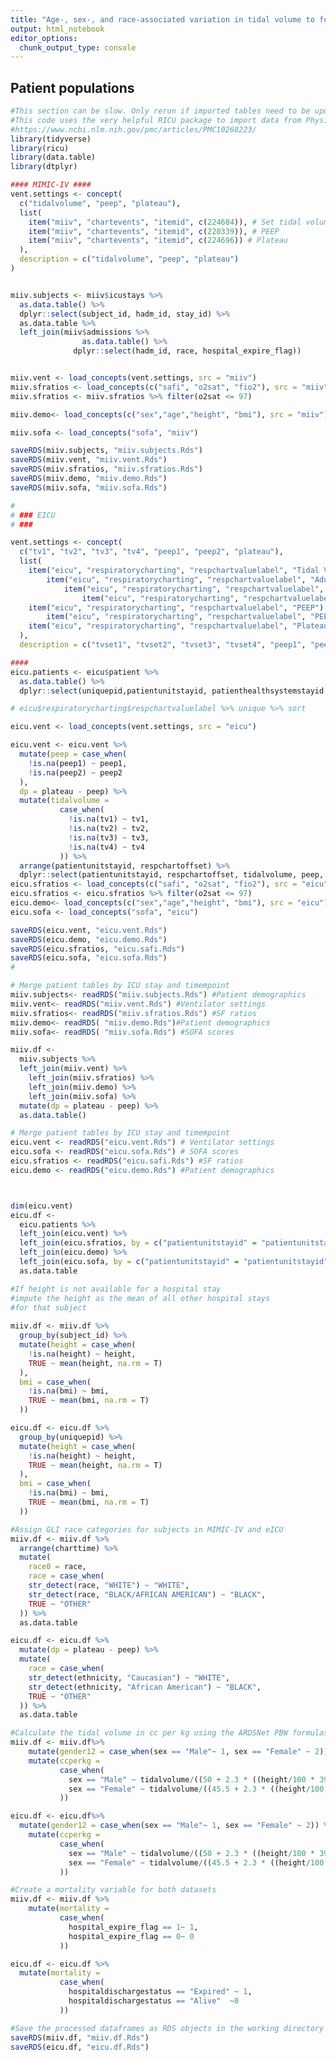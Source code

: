 ```yaml
---
title: "Age-, sex-, and race-associated variation in tidal volume to forced vital capacity ratio predicts mortality in the acute respiratory distress syndrome"
output: html_notebook
editor_options: 
  chunk_output_type: console
---
```


## Patient populations
```r
#This section can be slow. Only rerun if imported tables need to be updated.
#This code uses the very helpful RICU package to import data from PhysioNet. You'll need to set up the RICU package first: 
#https://www.ncbi.nlm.nih.gov/pmc/articles/PMC10268223/
library(tidyverse)
library(ricu)
library(data.table)
library(dtplyr)

#### MIMIC-IV ####
vent.settings <- concept(
  c("tidalvolume", "peep", "plateau"),
  list(
    item("miiv", "chartevents", "itemid", c(224684)), # Set tidal volume
    item("miiv", "chartevents", "itemid", c(220339)), # PEEP
    item("miiv", "chartevents", "itemid", c(224696)) # Plateau
  ),
  description = c("tidalvolume", "peep", "plateau")
)


miiv.subjects <- miiv$icustays %>%
  as.data.table() %>%
  dplyr::select(subject_id, hadm_id, stay_id) %>%
  as.data.table %>%
  left_join(miiv$admissions %>%
                as.data.table() %>%
              dplyr::select(hadm_id, race, hospital_expire_flag))


miiv.vent <- load_concepts(vent.settings, src = "miiv")
miiv.sfratios <- load_concepts(c("safi", "o2sat", "fio2"), src = "miiv")
miiv.sfratios <- miiv.sfratios %>% filter(o2sat <= 97)

miiv.demo<- load_concepts(c("sex","age","height", "bmi"), src = "miiv")

miiv.sofa <- load_concepts("sofa", "miiv")

saveRDS(miiv.subjects, "miiv.subjects.Rds")
saveRDS(miiv.vent, "miiv.vent.Rds")
saveRDS(miiv.sfratios, "miiv.sfratios.Rds")
saveRDS(miiv.demo, "miiv.demo.Rds")
saveRDS(miiv.sofa, "miiv.sofa.Rds")
```




```r
#
# ### EICU
# ###

vent.settings <- concept(
  c("tv1", "tv2", "tv3", "tv4", "peep1", "peep2", "plateau"),
  list(
    item("eicu", "respiratorycharting", "respchartvaluelabel", "Tidal Volume (set)"), # Set tidal volume
        item("eicu", "respiratorycharting", "respchartvaluelabel", "Adult Con Setting Set Vt"), # Set tidal volume
            item("eicu", "respiratorycharting", "respchartvaluelabel", "Set Vt (Servo,LTV)"), # Set tidal volume
                item("eicu", "respiratorycharting", "respchartvaluelabel", "Set Vt (Drager)"), # Set tidal volume
    item("eicu", "respiratorycharting", "respchartvaluelabel", "PEEP"), # PEEP
        item("eicu", "respiratorycharting", "respchartvaluelabel", "PEEP/CPAP"), # PEEP
    item("eicu", "respiratorycharting", "respchartvaluelabel", "Plateau Pressure") # Plateau
  ),
  description = c("tvset1", "tvset2", "tvset3", "tvset4", "peep1", "peep2", "plateau"))

####
eicu.patients <- eicu$patient %>%
  as.data.table() %>%
  dplyr::select(uniquepid,patientunitstayid, patienthealthsystemstayid,ethnicity, hospitaldischargestatus, hospitalid )

# eicu$respiratorycharting$respchartvaluelabel %>% unique %>% sort

eicu.vent <- load_concepts(vent.settings, src = "eicu")

eicu.vent <- eicu.vent %>%
  mutate(peep = case_when(
    !is.na(peep1) ~ peep1,
    !is.na(peep2) ~ peep2
  ),
  dp = plateau - peep) %>%
  mutate(tidalvolume =
           case_when(
             !is.na(tv1) ~ tv1,
             !is.na(tv2) ~ tv2,
             !is.na(tv3) ~ tv3,
             !is.na(tv4) ~ tv4
           )) %>%
  arrange(patientunitstayid, respchartoffset) %>%
  dplyr::select(patientunitstayid, respchartoffset, tidalvolume, peep, plateau, dp)
eicu.sfratios <- load_concepts(c("safi", "o2sat", "fio2"), src = "eicu")
eicu.sfratios <- eicu.sfratios %>% filter(o2sat <= 97)
eicu.demo<- load_concepts(c("sex","age","height", "bmi"), src = "eicu")
eicu.sofa <- load_concepts("sofa", "eicu")

saveRDS(eicu.vent, "eicu.vent.Rds")
saveRDS(eicu.demo, "eicu.demo.Rds")
saveRDS(eicu.sfratios, "eicu.safi.Rds")
saveRDS(eicu.sofa, "eicu.sofa.Rds")
#

```


```r
# Merge patient tables by ICU stay and timempoint
miiv.subjects<- readRDS("miiv.subjects.Rds") #Patient demographics
miiv.vent<- readRDS("miiv.vent.Rds") #Ventilator settings
miiv.sfratios<- readRDS("miiv.sfratios.Rds") #SF ratios
miiv.demo<- readRDS( "miiv.demo.Rds")#Patient demographics
miiv.sofa<- readRDS( "miiv.sofa.Rds") #SOFA scores

miiv.df <-
  miiv.subjects %>%
  left_join(miiv.vent) %>%
    left_join(miiv.sfratios) %>%
    left_join(miiv.demo) %>%
    left_join(miiv.sofa) %>%
  mutate(dp = plateau - peep) %>%
  as.data.table()
```

```r
# Merge patient tables by ICU stay and timempoint
eicu.vent <- readRDS("eicu.vent.Rds") # Ventilator settings
eicu.sofa <- readRDS("eicu.sofa.Rds") # SOFA scores 
eicu.sfratios <- readRDS("eicu.safi.Rds") #SF ratios
eicu.demo <- readRDS("eicu.demo.Rds") #Patient demographics



dim(eicu.vent)
eicu.df <-
  eicu.patients %>%
  left_join(eicu.vent) %>%
  left_join(eicu.sfratios, by = c("patientunitstayid" = "patientunitstayid", "respchartoffset" = "observationoffset")) %>% 
  left_join(eicu.demo) %>% 
  left_join(eicu.sofa, by = c("patientunitstayid" = "patientunitstayid", "respchartoffset" = "labresultoffset")) %>%
  as.data.table
```

```r

#If height is not available for a hospital stay
#impute the height as the mean of all other hospital stays
#for that subject 
 
miiv.df <- miiv.df %>%
  group_by(subject_id) %>%
  mutate(height = case_when(
    !is.na(height) ~ height, 
    TRUE ~ mean(height, na.rm = T)
  ), 
  bmi = case_when(
    !is.na(bmi) ~ bmi, 
    TRUE ~ mean(bmi, na.rm = T)
  ))

eicu.df <- eicu.df %>%
  group_by(uniquepid) %>%
  mutate(height = case_when(
    !is.na(height) ~ height, 
    TRUE ~ mean(height, na.rm = T)
  ), 
  bmi = case_when(
    !is.na(bmi) ~ bmi, 
    TRUE ~ mean(bmi, na.rm = T)
  ))

#Assign GLI race categories for subjects in MIMIC-IV and eICU
miiv.df <- miiv.df %>%
  arrange(charttime) %>%
  mutate(
    race0 = race,
    race = case_when(
    str_detect(race, "WHITE") ~ "WHITE", 
    str_detect(race, "BLACK/AFRICAN AMERICAN") ~ "BLACK",
    TRUE ~ "OTHER"
  )) %>%
  as.data.table

eicu.df <- eicu.df %>%
  mutate(dp = plateau - peep) %>%
  mutate(
    race = case_when(
    str_detect(ethnicity, "Caucasian") ~ "WHITE", 
    str_detect(ethnicity, "African American") ~ "BLACK",
    TRUE ~ "OTHER"
  )) %>%
  as.data.table

#Calculate the tidal volume in cc per kg using the ARDSNet PBW formulas
miiv.df <- miiv.df%>%
    mutate(gender12 = case_when(sex == "Male"~ 1, sex == "Female" ~ 2)) %>%
    mutate(ccperkg = 
           case_when(
             sex == "Male" ~ tidalvolume/((50 + 2.3 * ((height/100 * 39.37) - 60))), 
             sex == "Female" ~ tidalvolume/((45.5 + 2.3 * ((height/100 * 39.37) - 60)))
           )) 

eicu.df <- eicu.df%>%
  mutate(gender12 = case_when(sex == "Male"~ 1, sex == "Female" ~ 2)) %>%
    mutate(ccperkg = 
           case_when(
             sex == "Male" ~ tidalvolume/((50 + 2.3 * ((height/100 * 39.37) - 60))), 
             sex == "Female" ~ tidalvolume/((45.5 + 2.3 * ((height/100 * 39.37) - 60)))
           )) 

#Create a mortality variable for both datasets
miiv.df <- miiv.df %>%
    mutate(mortality = 
           case_when(
             hospital_expire_flag == 1~ 1, 
             hospital_expire_flag == 0~ 0
           ))

eicu.df <- eicu.df %>%
  mutate(mortality = 
           case_when(
             hospitaldischargestatus == "Expired" ~ 1, 
             hospitaldischargestatus == "Alive"  ~0
           ))

#Save the processed dataframes as RDS objects in the working directory
saveRDS(miiv.df, "miiv.df.Rds")
saveRDS(eicu.df, "eicu.df.Rds")
```


